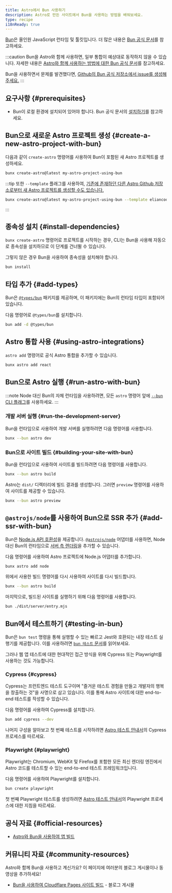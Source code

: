 ```yaml
---
title: Astro에서 Bun 사용하기
description: Astro로 만든 사이트에서 Bun을 사용하는 방법을 배워보세요.
type: recipe
i18nReady: true
---
```


[Bun](https://bun.sh/)은 올인원 JavaScript 런타임 및 툴킷입니다. 더 많은 내용은 [Bun 공식 문서](https://bun.sh/docs)를 참고하세요.

:::caution
Bun을 Astro와 함께 사용하면, 일부 통합이 예상대로 동작하지 않을 수 있습니다. 자세한 내용은 [Astro와 함께 사용하는 방법에 대한 Bun 공식 문서](https://bun.sh/guides/ecosystem/astro)를 참고하세요.

Bun을 사용하면서 문제를 발견했다면, [Github의 Bun 공식 저장소에서 issue를 생성해주세요.](https://github.com/oven-sh/bun/issues/new/choose)
:::

## 요구사항 \{#prerequisites\}

- Bun이 로컬 환경에 설치되어 있어야 합니다. Bun 공식 문서의 [설치하기](https://bun.sh/docs/installation)를 참고하세요.

## Bun으로 새로운 Astro 프로젝트 생성 \{#create-a-new-astro-project-with-bun\}

다음과 같이 `create-astro` 명령어를 사용하여 Bun이 포함된 새 Astro 프로젝트를 생성하세요. 

```bash
bunx create-astro@latest my-astro-project-using-bun
```
:::tip 
또한 `--template` 플래그를 사용하여, [기존에 존재하던 다른 Astro Github 저장소로부터 새 Astro 프로젝트를 생성할 수도 있습니다.](/ko/install-and-setup/#use-a-theme-or-starter-template)
```bash
bunx create-astro@latest my-astro-project-using-bun --template eliancodes/brutal
```
:::

## 종속성 설치 \{#install-dependencies\}

`bunx create-astro` 명령어로 프로젝트를 시작하는 경우, CLI는 Bun을 사용해 자동으로 종속성을 설치하므로 이 단계를 건너뛸 수 있습니다.

그렇지 않은 경우 Bun을 사용하여 종속성을 설치해야 합니다. 

```bash
bun install
```

## 타입 추가 \{#add-types\}

Bun은 [`@types/bun`](https://www.npmjs.com/package/@types/bun) 패키지를 제공하며, 이 패키지에는 Bun의 런타임 타입이 포함되어 있습니다.

다음 명령어로 `@types/bun`를 설치합니다.

```sh
bun add -d @types/bun
```

## Astro 통합 사용 \{#using-astro-integrations\}

`astro add` 명령어로 공식 Astro 통합을 추가할 수 있습니다.


```bash
bunx astro add react
```

## Bun으로 Astro 실행 \{#run-astro-with-bun\}

:::note
Node 대신 Bun의 자체 런타임을 사용하려면, 모든 `astro` 명령어 앞에 [`--bun` CLI 플래그](https://bun.sh/docs/cli/bunx#shebangs)를 사용하세요.
:::

### 개발 서버 실행 \{#run-the-development-server\}

Bun을 런타임으로 사용하여 개발 서버를 실행하려면 다음 명령어를 사용합니다.

```bash
bunx --bun astro dev
```

### Bun으로 사이트 빌드 \{#building-your-site-with-bun\}

Bun을 런타임으로 사용하여 사이트를 빌드하려면 다음 명령어를 사용합니다.

```bash
bunx --bun astro build
```

Astro는 `dist/` 디렉터리에 빌드 결과를 생성합니다. 그러면 `preview` 명령어를 사용하여 사이트를 제공할 수 있습니다.

```bash
bunx --bun astro preview
```

## `@astrojs/node`를 사용하여 Bun으로 SSR 추가 \{#add-ssr-with-bun\}

Bun은 [Node.js API 호환성](https://bun.sh/docs/runtime/nodejs-apis)을 제공합니다. [`@astrojs/node`](/ko/guides/integrations-guide/node/) 어댑터를 사용하면, Node 대신 Bun의 런타임으로 [서버 측 렌더링](/ko/guides/server-side-rendering/)을 추가할 수 있습니다.

다음 명령어를 사용하여 Astro 프로젝트에 Node.js 어댑터를 추가합니다.

```bash
bunx astro add node
```

위에서 사용한 빌드 명령어를 다시 사용하여 사이트를 다시 빌드합니다. 

```bash
bunx --bun astro build
```

마지막으로, 빌드된 사이트를 실행하기 위해 다음 명령어를 사용합니다. 

```bash
bun ./dist/server/entry.mjs
```

## Bun에서 테스트하기 \{#testing-in-bun\}

Bun은 `bun test` 명령을 통해 실행할 수 있는 빠르고 Jest와 호환되는 내장 테스트 실행기를 제공합니다. 이를 사용하려면 [`bun 테스트` 문서](https://bun.sh/docs/cli/test)를 읽어보세요.

그러나 웹 앱 테스트에 대한 현대적인 접근 방식을 위해 Cypress 또는 Playwright를 사용하는 것도 가능합니다.

### Cypress \{#cypress\}

Cypress는 프런트엔드 테스트 도구이며 "즐거운 테스트 경험을 만들고 개발자의 행복을 창출하는 것"을 사명으로 삼고 있습니다. 이를 통해 Astro 사이트에 대한 end-to-end 테스트를 작성할 수 있습니다.

다음 명령어를 사용하여 Cypress를 설치합니다.

```bash
bun add cypress --dev
```

나머지 구성을 알아보고 첫 번째 테스트를 시작하려면 [Astro 테스트 안내서](/ko/guides/testing/#configuration)의 Cypress 프로세스를 따르세요.

### Playwright \{#playwright\}

Playwright는 Chromium, WebKit 및 Firefox를 포함한 모든 최신 렌더링 엔진에서 Astro 코드를 테스트할 수 있는 end-to-end 테스트 프레임워크입니다.

다음 명령어를 사용하여 Playwright를 설치합니다.

```bash
bun create playwright
```

첫 번째 Playwright 테스트를 생성하려면 [Astro 테스트 안내서](/ko/guides/testing/#create-your-first-playwright-test)의 Playwright 프로세스에 대한 지침을 따르세요.

## 공식 자료 \{#official-resources\}

- [Astro와 Bun을 사용하여 앱 빌드](https://bun.sh/guides/ecosystem/astro)

## 커뮤니티 자료 \{#community-resources\}

Astro와 함께 Bun을 사용하고 계신가요? 이 페이지에 여러분의 블로그 게시물이나 동영상을 추가하세요!  

- [Bun을 사용하여 Cloudflare Pages 사이트 빌드](https://blog.otterlord.dev/posts/hello-from-bun/) - 블로그 게시물
